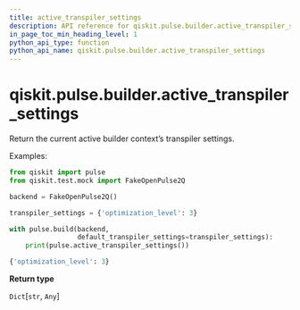 ```yaml
---
title: active_transpiler_settings
description: API reference for qiskit.pulse.builder.active_transpiler_settings
in_page_toc_min_heading_level: 1
python_api_type: function
python_api_name: qiskit.pulse.builder.active_transpiler_settings
---
```


# qiskit.pulse.builder.active\_transpiler\_settings

<Function id="qiskit.pulse.builder.active_transpiler_settings" github="https://github.com/qiskit/qiskit/tree/stable/0.20/qiskit/pulse/builder.py" signature="active_transpiler_settings()">
  Return the current active builder context’s transpiler settings.

  Examples:

  ```python
  from qiskit import pulse
  from qiskit.test.mock import FakeOpenPulse2Q

  backend = FakeOpenPulse2Q()

  transpiler_settings = {'optimization_level': 3}

  with pulse.build(backend,
                   default_transpiler_settings=transpiler_settings):
      print(pulse.active_transpiler_settings())
  ```

  ```python
  {'optimization_level': 3}
  ```

  **Return type**

  `Dict`\[`str`, `Any`]
</Function>


